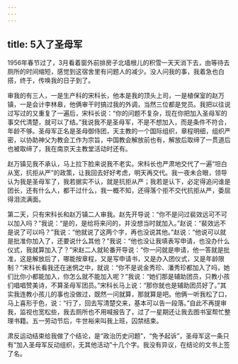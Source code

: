 ```yaml
---
---
---
```

title: 5入了圣母军
---




1956年春节过了，3月看着窗外前排房子北墙根儿的积雪一天天消下去，由等待去厕所的时间缩短，感觉到这宿舍里有问题人的减少。没人问我的事，我着急也白搭，终于，传唤我的日子到了。

审我的有三人，一是生产科的宋科长，他本是我的顶头上司，一是植保室的赵万镇，一是会计李林皋，他俩审干时搞过我的外调，当然三位都是党员。我把以往说过写过的又重复了一遍后，宋科长说：“你的问题不复杂，现在你把加入圣母军的事交代清楚，就可以了结。”我说我不是圣母军，不是不想加入，而是条件不符合，年龄不够。圣母军正名是圣母御侍团，天主教的一个国际组织，章程明细，组织严密，以协助神父为教会工作为宗旨，中国教会解放前也有，解放后取缔了一贯道后也被取缔了，我在南京天主教堂活动时还有。

赵万镇见我不承认，马上拉下脸来说我不老实。宋科长也严肃地交代了一遍“坦白从宽，抗拒从严”的政策，让我回去好好考虑，明天再交代。我一夜未合眼，领导认为我是圣母军了，我若据实不认，就是抗拒从严；我若是认下，必定得追问谁是团长，还有什么人，都干过什么，我一概不知，还得落个拒不交代抗拒从严，委屈得泪流满面。

第二天，只有宋科长和赵万镇二人审我。赵先开导说：“你不是问过裴效远可不可以加入吗？”我说：“是的，是给将来问的，并没想当时就加入。”赵说：“裴效远不是说了可以吗？”我说：“他就说了这两个字，再也没说其他。”赵说：“他说可以就是批准你加入了，还要说什么其他？”我说：“他也没让我填表写申请，也没办什么仪式，我就算加入了？”宋赵二人就轮番开导说：“你一问就是申请，他一答就是批准，这是解放后了，哪能按章程，又是写申请书，又是办入团仪式，又是年龄限制？”宋科长看我还在迷惘之中，就说：“你不是说金秀珍、潘秀珍都加入了吗，她们比你小都能加入，你怎么就不能加入呢？”我说：“她们那是辅助团员，只教小孩们唱唱赞美诗，不算圣母军团员。”宋科长马上说：“那你就也是辅助团员好了。”其实我连教小孩儿的事也没做过，既然一问就算，那就算是吧。他俩一听我松了口，马上喜形于色，说：“行了，回去写清楚交来，基本可以告一段落。”自此不再提审我，监视也宽松些，我去厕所也不用喊报告了，过了一星期还让我去图书室帮忙整理书籍。五一劳动节后，牛世裕来叫我上班，囚禁结束。

肃反运动结束给我做了个结论，是“政治历史问题”，“免予起诉”，圣母军这一条只有“加入圣母军反动组织，无其他活动”十几个字。我没有异议，在结论的文书上签了名。